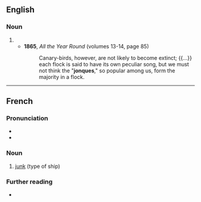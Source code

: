 ==English==

===Noun===
{{en-noun}}

# {{rfdef|en}} <!--some kind of bird-->
#* '''1865''', ''All the Year Round'' (volumes 13-14, page 85)
#*: Canary-birds, however, are not likely to become extinct; {{...}} each flock is said to have its own peculiar song, but we must not think the "'''jonques'''," so popular among us, form the majority in a flock.

----

==French==

===Pronunciation===
* {{fr-IPA}}
* {{audio|fr|LL-Q150 (fra)-Pamputt-jonque.wav|Audio}}

===Noun===
{{fr-noun|f}}

# [[junk]] (type of ship)

===Further reading===
* {{R:TLFi}}

{{C|fr|Watercraft}}
